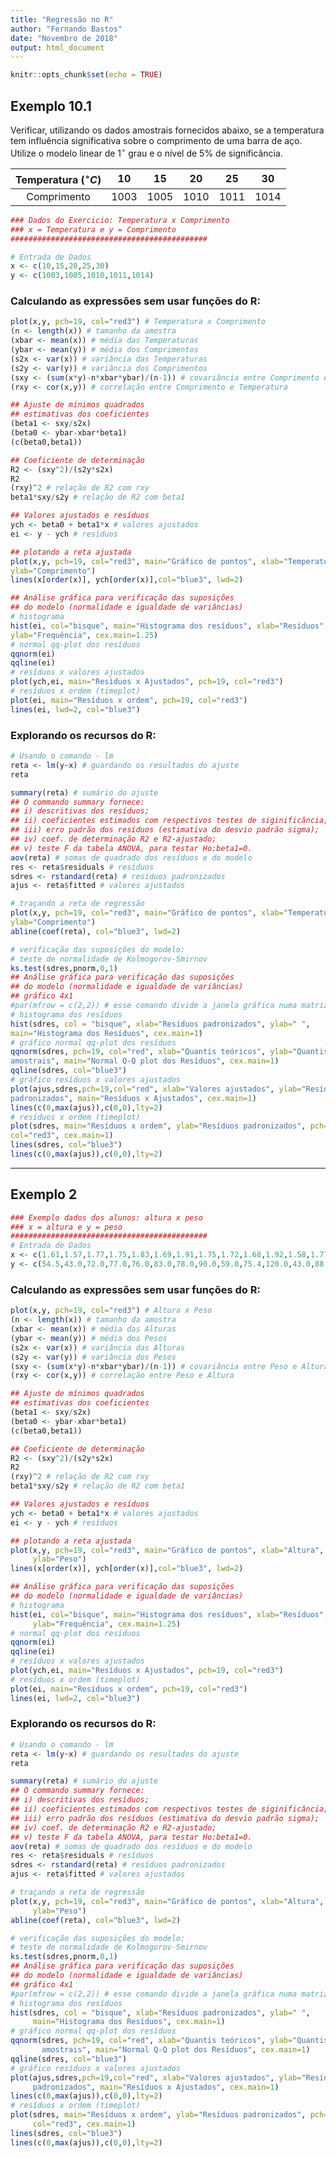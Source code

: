 ---
title: "Regressão no R"
author: "Fernando Bastos"
date: "Novembro de 2018"
output: html_document
---

```{r setup, include=FALSE}
knitr::opts_chunk$set(echo = TRUE)
```

## Exemplo 10.1

Verificar, utilizando os dados amostrais fornecidos abaixo, se a temperatura tem
influência significativa sobre o comprimento de uma barra de aço. Utilize o modelo linear
de $1^{\circ}$ grau e o nível de $5\%$ de significância.

|Temperatura $(^{\circ}C)$|10|15|20|25|30|
|:-:	|:-:	|:-:	|:-:	|:-:	|:-:	|
|Comprimento|1003|1005|1010|1011|1014|

```{r}
### Dados do Exercicio: Temperatura x Comprimento
### x = Temperatura e y = Comprimento
############################################

# Entrada de Dados
x <- c(10,15,20,25,30)
y <- c(1003,1005,1010,1011,1014)

```

### Calculando as expressões sem usar funções do R:

```{r}
plot(x,y, pch=19, col="red3") # Temperatura x Comprimento
(n <- length(x)) # tamanho da amostra
(xbar <- mean(x)) # média das Temperaturas
(ybar <- mean(y)) # média dos Comprimentos
(s2x <- var(x)) # variância das Temperaturas
(s2y <- var(y)) # variância dos Comprimentos
(sxy <- (sum(x*y)-n*xbar*ybar)/(n-1)) # covariância entre Comprimento e Temperatura
(rxy <- cor(x,y)) # correlação entre Comprimento e Temperatura
```

```{r}
## Ajuste de mínimos quadrados
## estimativas dos coeficientes
(beta1 <- sxy/s2x)
(beta0 <- ybar-xbar*beta1)
(c(beta0,beta1))

```

```{r}
## Coeficiente de determinação
R2 <- (sxy^2)/(s2y*s2x)
R2
(rxy)^2 # relação de R2 com rxy
beta1*sxy/s2y # relação de R2 com beta1
```

```{r}
## Valores ajustados e resíduos
ych <- beta0 + beta1*x # valores ajustados
ei <- y - ych # resíduos

```

```{r}
## plotando a reta ajustada
plot(x,y, pch=19, col="red3", main="Gráfico de pontos", xlab="Temperatura",
ylab="Comprimento")
lines(x[order(x)], ych[order(x)],col="blue3", lwd=2)
```


```{r}
## Análise gráfica para verificação das suposições
## do modelo (normalidade e igualdade de variâncias)
# histograma
hist(ei, col="bisque", main="Histograma dos resíduos", xlab="Resíduos",
ylab="Frequência", cex.main=1.25)
# normal qq-plot dos resíduos
qqnorm(ei)
qqline(ei)
# resíduos x valores ajustados
plot(ych,ei, main="Resíduos x Ajustados", pch=19, col="red3")
# resíduos x ordem (timeplot)
plot(ei, main="Resíduos x ordem", pch=19, col="red3")
lines(ei, lwd=2, col="blue3")
```

### Explorando os recursos do R:

```{r}
# Usando o comando - lm
reta <- lm(y~x) # guardando os resultados do ajuste
reta
```

```{r}
summary(reta) # sumário do ajuste
## O commando summary fornece:
## i) descritivas dos resíduos;
## ii) coeficientes estimados com respectivos testes de siginificância;
## iii) erro padrão dos resíduos (estimativa do desvio padrão sigma);
## iv) coef. de determinação R2 e R2-ajustado;
## v) teste F da tabela ANOVA, para testar Ho:beta1=0.
aov(reta) # somas de quadrado dos resíduos e do modelo
res <- reta$residuals # resíduos
sdres <- rstandard(reta) # resíduos padronizados
ajus <- reta$fitted # valores ajustados

```

```{r}
# traçando a reta de regressão
plot(x,y, pch=19, col="red3", main="Gráfico de pontos", xlab="Temperatura",
ylab="Comprimento")
abline(coef(reta), col="blue3", lwd=2)
```

```{r}
# verificação das suposições do modelo:
# teste de normalidade de Kolmogorov-Smirnov
ks.test(sdres,pnorm,0,1)
## Análise gráfica para verificação das suposições
## do modelo (normalidade e igualdade de variâncias)
## gráfico 4x1
#par(mfrow = c(2,2)) # esse comando divide a janela gráfica numa matriz 2x2
# histograma dos resíduos
hist(sdres, col = "bisque", xlab="Resíduos padronizados", ylab=" ",
main="Histograma dos Resíduos", cex.main=1)
# gráfico normal qq-plot dos resíduos
qqnorm(sdres, pch=19, col="red", xlab="Quantis teóricos", ylab="Quantis
amostrais", main="Normal Q-Q plot dos Resíduos", cex.main=1)
qqline(sdres, col="blue3")
# gráfico resíduos x valores ajustados
plot(ajus,sdres,pch=19,col="red", xlab="Valores ajustados", ylab="Resíduos
padronizados", main="Resíduos x Ajustados", cex.main=1)
lines(c(0,max(ajus)),c(0,0),lty=2)
# resíduos x ordem (timeplot)
plot(sdres, main="Resíduos x ordem", ylab="Resíduos padronizados", pch=19,
col="red3", cex.main=1)
lines(sdres, col="blue3")
lines(c(0,max(ajus)),c(0,0),lty=2)
```

__________________________________________________________________________________


## Exemplo 2

```{r}
### Exemplo dados dos alunos: altura x peso
### x = altura e y = peso
############################################
# Entrada de Dados
x <- c(1.61,1.57,1.77,1.75,1.83,1.69,1.91,1.75,1.72,1.68,1.92,1.58,1.77)
y <- c(54.5,43.0,72.0,77.0,76.0,83.0,78.0,90.0,59.0,75.4,120.0,43.0,88.0)
```


### Calculando as expressões sem usar funções do R:

```{r}
plot(x,y, pch=19, col="red3") # Altura x Peso
(n <- length(x)) # tamanho da amostra
(xbar <- mean(x)) # média das Alturas
(ybar <- mean(y)) # média dos Pesos
(s2x <- var(x)) # variância das Alturas
(s2y <- var(y)) # variância dos Pesos
(sxy <- (sum(x*y)-n*xbar*ybar)/(n-1)) # covariância entre Peso e Altura
(rxy <- cor(x,y)) # correlação entre Peso e Altura
```

```{r}
## Ajuste de mínimos quadrados
## estimativas dos coeficientes
(beta1 <- sxy/s2x)
(beta0 <- ybar-xbar*beta1)
(c(beta0,beta1))

```

```{r}
## Coeficiente de determinação
R2 <- (sxy^2)/(s2y*s2x)
R2
(rxy)^2 # relação de R2 com rxy
beta1*sxy/s2y # relação de R2 com beta1
```

```{r}
## Valores ajustados e resíduos
ych <- beta0 + beta1*x # valores ajustados
ei <- y - ych # resíduos

```

```{r}
## plotando a reta ajustada
plot(x,y, pch=19, col="red3", main="Gráfico de pontos", xlab="Altura",
     ylab="Peso")
lines(x[order(x)], ych[order(x)],col="blue3", lwd=2)
```


```{r}
## Análise gráfica para verificação das suposições
## do modelo (normalidade e igualdade de variâncias)
# histograma
hist(ei, col="bisque", main="Histograma dos resíduos", xlab="Resíduos",
     ylab="Frequência", cex.main=1.25)
# normal qq-plot dos resíduos
qqnorm(ei)
qqline(ei)
# resíduos x valores ajustados
plot(ych,ei, main="Resíduos x Ajustados", pch=19, col="red3")
# resíduos x ordem (timeplot)
plot(ei, main="Resíduos x ordem", pch=19, col="red3")
lines(ei, lwd=2, col="blue3")
```

### Explorando os recursos do R:

```{r}
# Usando o comando - lm
reta <- lm(y~x) # guardando os resultados do ajuste
reta
```

```{r}
summary(reta) # sumário do ajuste
## O commando summary fornece:
## i) descritivas dos resíduos;
## ii) coeficientes estimados com respectivos testes de siginificância;
## iii) erro padrão dos resíduos (estimativa do desvio padrão sigma);
## iv) coef. de determinação R2 e R2-ajustado;
## v) teste F da tabela ANOVA, para testar Ho:beta1=0.
aov(reta) # somas de quadrado dos resíduos e do modelo
res <- reta$residuals # resíduos
sdres <- rstandard(reta) # resíduos padronizados
ajus <- reta$fitted # valores ajustados

```

```{r}
# traçando a reta de regressão
plot(x,y, pch=19, col="red3", main="Gráfico de pontos", xlab="Altura",
     ylab="Peso")
abline(coef(reta), col="blue3", lwd=2)
```

```{r}
# verificação das suposições do modelo:
# teste de normalidade de Kolmogorov-Smirnov
ks.test(sdres,pnorm,0,1)
## Análise gráfica para verificação das suposições
## do modelo (normalidade e igualdade de variâncias)
## gráfico 4x1
#par(mfrow = c(2,2)) # esse comando divide a janela gráfica numa matriz 2x2
# histograma dos resíduos
hist(sdres, col = "bisque", xlab="Resíduos padronizados", ylab=" ",
     main="Histograma dos Resíduos", cex.main=1)
# gráfico normal qq-plot dos resíduos
qqnorm(sdres, pch=19, col="red", xlab="Quantis teóricos", ylab="Quantis
       amostrais", main="Normal Q-Q plot dos Resíduos", cex.main=1)
qqline(sdres, col="blue3")
# gráfico resíduos x valores ajustados
plot(ajus,sdres,pch=19,col="red", xlab="Valores ajustados", ylab="Resíduos
     padronizados", main="Resíduos x Ajustados", cex.main=1)
lines(c(0,max(ajus)),c(0,0),lty=2)
# resíduos x ordem (timeplot)
plot(sdres, main="Resíduos x ordem", ylab="Resíduos padronizados", pch=19,
     col="red3", cex.main=1)
lines(sdres, col="blue3")
lines(c(0,max(ajus)),c(0,0),lty=2)
```

